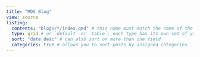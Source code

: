 ```yaml
---
title: "MDS Blog"
view: source
listing: 
  contents: "blogs/*/index.qmd" # this name must match the name of the folder you created in step #1; here, all Quarto docs in the `blogs` directory will be included on your listing page
  type: grid # or `default` or `table`; each type has its own set of yaml options to include
  sort: "date desc" # can also sort on more than one field
  categories: true # allows you to sort posts by assigned categories 
---
```


